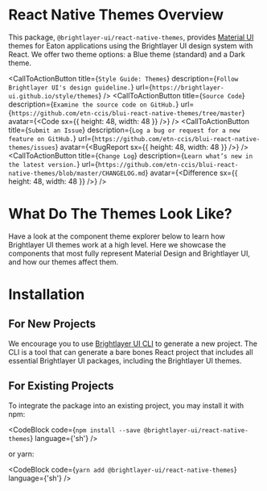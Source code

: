 
# React Native Themes Overview

This package, `@brightlayer-ui/react-native-themes`, provides [Material UI](https://www.npmjs.com/package/@mui/material) themes for Eaton applications using the Brightlayer UI design system with React. We offer two theme options: a Blue theme (standard) and a Dark theme.

<CallToActionButton
    title={`Style Guide: Themes`}
    description={`Follow Brightlayer UI's design guideline.`}
    url={`https://brightlayer-ui.github.io/style/themes`}
/>
<CallToActionButton
    title={`Source Code`}
    description={`Examine the source code on GitHub.`}
    url={`https://github.com/etn-ccis/blui-react-native-themes/tree/master`}
    avatar={<Code sx={{ height: 48, width: 48 }} />}
/>
<CallToActionButton
    title={`Submit an Issue`}
    description={`Log a bug or request for a new feature on GitHub.`}
    url={`https://github.com/etn-ccis/blui-react-native-themes/issues`}
    avatar={<BugReport sx={{ height: 48, width: 48 }} />}
/>
<CallToActionButton
    title={`Change Log`}
    description={`Learn what’s new in the latest version.`}
    url={`https://github.com/etn-ccis/blui-react-native-themes/blob/master/CHANGELOG.md`}
    avatar={<Difference sx={{ height: 48, width: 48 }} />}
/>

# What Do The Themes Look Like?

Have a look at the component theme explorer below to learn how Brightlayer UI themes work at a high level. Here we showcase the components that most fully represent Material Design and Brightlayer UI, and how our themes affect them.

<ThemeExplorer />

# Installation

## For New Projects

We encourage you to use [Brightlayer UI CLI](https://brightlayer-ui.github.io/development/templates) to generate a new project. The CLI is a tool that can generate a bare bones React project that includes all essential Brightlayer UI packages, including the Brightlayer UI themes.

## For Existing Projects

To integrate the package into an existing project, you may install it with npm:

<CodeBlock code={`npm install --save @brightlayer-ui/react-native-themes`} language={'sh'} />

or yarn:

<CodeBlock code={`yarn add @brightlayer-ui/react-native-themes`} language={'sh'} />

